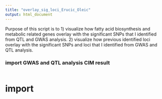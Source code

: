```yaml
---
title: "overlay_sig_loci_Erucic_Oleic"
output: html_document
---
```


Purpose of this script is to 
1) visualize how fatty acid biosynthesis and metabolic related genes overlay with the significant SNPs that I identified from QTL and GWAS analysis. 
2) visualize how previous identified loci overlay with the significant SNPs and loci that I identified from GWAS and QTL analysis. 

### import GWAS and QTL analysis CIM result 
```r



```

# import 


